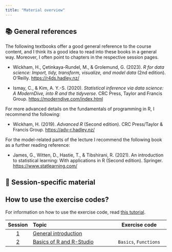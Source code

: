 ```yaml
---
title: "Material overview"
---
```


## 📚 General references

The following textbooks offer a good general reference to the course
content, and I think its a good idea to read into these books in a 
general way. Moreover, I often point to chapters in the respective 
session pages.

- Wickham, H., Çetinkaya-Rundel, M., & Grolemund, G. (2023). *R for data science: Import, tidy, transform, visualize, and model data* (2nd edition). O'Reilly. [https://r4ds.hadley.nz/](https://r4ds.hadley.nz/)

- Ismay, C., & Kim, A. Y.-S. (2020). *Statistical inference via data science: A ModernDive, into R and the tidyverse*. CRC Press, Taylor and Francis Group. [https://moderndive.com/index.html](https://moderndive.com/index.html)

For more advanced details on the fundamentals of programming in R, I 
recommend the following:

- Wickham, H. (2019). *Advanced R* (Second edition). CRC Press/Taylor & Francis Group. [https://adv-r.hadley.nz/](https://adv-r.hadley.nz/)

For the model-related parts of the lecture I recommend the following book as a further reading reference:

- James, G., Witten, D., Hastie, T., & Tibshirani, R. (2021). An introduction to statistical learning: With applications in R (Second edition). Springer.  [https://www.statlearning.com/](https://www.statlearning.com/) 

## 🔖 Session-specific material

::: {.callout-note collapse="true"}
## How to use the exercise codes?
For information on how to use the exercise code, read 
[this tutorial](/content/tutorials/using-exercises/).
:::


|   Session    | Topic                                                         |       Exercise code                      |
|:------------:|:--------------------------------------------------------------|:----------------------------------------:|
|   [1](#s1)   | [General introduction](/content/material/session01.qmd)       |                                          |
|   [2](#s2)   | [Basics of R and R-Studio](/content/material/session02.qmd) | `Basics`, `Functions`                    |

<!--
|   [3](#s3)   | [Project management](/content/material/session03.qmd)         | `ProjectOrga`                            |
|   [4](#s4)   | [Object types](/content/material/session04.qmd)               | `ObjectTypes1`, `ObjectTypes2`           |
|   [5](#s5)   | [Recap & practice](/content/material/session05.qmd)           |                                          |
|   [6](#s6)   | [Visualization](/content/material/session06.qmd)              |      `Visualization1`                    |
|   [7](#s7)   | [Quarto](/content/material/session07.qmd)                     | `Quarto`                                 |
|   [8](#s8)   | [AI for coding](/content/material/session08.qmd)              |                                          |
|   [9](#s9)   | [Importing data](/content/material/session09.qmd)             | `Wrangling1`, `Wrangling2`               |
|  [10](#s10)  | [Preparing data](/content/material/session10.qmd)             | `Wrangling1`, `Wrangling2`               |
|  [11](#s11)  | TBD                                                           |                                          |
|  [12](#s12)  | Linear models                                                 | `LinearRegression1`, `LinearRegression2` |
|  [13](#s13)  | Analyzing experimental data                                   |                                          |
|  [14](#s14)  | Recap & practice                                              |                                          |
-->